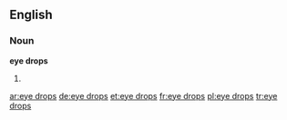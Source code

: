 ==English==

===Noun===
'''eye drops'''

# {{plural of|[[eye drop]]}}

[[ar:eye drops]]
[[de:eye drops]]
[[et:eye drops]]
[[fr:eye drops]]
[[pl:eye drops]]
[[tr:eye drops]]